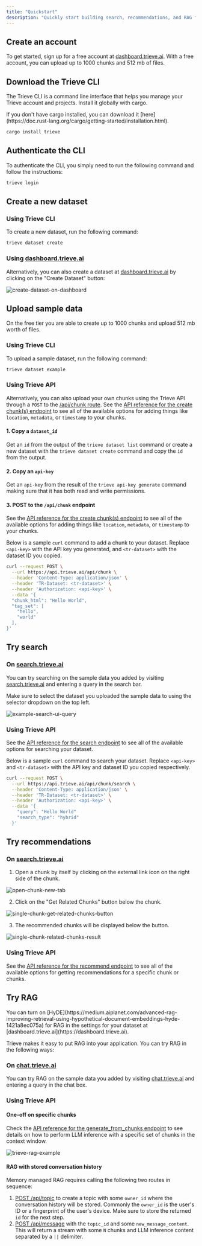 ```yaml
---
title: "Quickstart"
description: "Quickly start building search, recommendations, and RAG for your application with Trieve"
---
```


## Create an account

To get started, sign up for a free account at [dashboard.trieve.ai](https://dashboard.trieve.ai). With a free account, you can upload up to 1000 chunks and 512 mb of files.

## Download the Trieve CLI

The Trieve CLI is a command line interface that helps you manage your Trieve account and projects. Install it globally with cargo. 

<Note>
  If you don't have cargo installed, you can download it [here](https://doc.rust-lang.org/cargo/getting-started/installation.html).
</Note>

```bash
cargo install trieve
```

## Authenticate the CLI

To authenticate the CLI, you simply need to run the following command and follow the instructions:

```bash
trieve login
```

## Create a new dataset

### Using Trieve CLI

To create a new dataset, run the following command:

```bash
trieve dataset create
```

### Using [dashboard.trieve.ai](https://dashboard.trieve.ai)

Alternatively, you can also create a dataset at [dashboard.trieve.ai](https://dashboard.trieve.ai) by clicking on the "Create Dataset" button:

![create-dataset-on-dashboard](https://cdn.trieve.ai/docs/create-dataset-dashboard-button.png)

## Upload sample data

On the free tier you are able to create up to 1000 chunks and upload 512 mb worth of files.

### Using Trieve CLI

To upload a sample dataset, run the following command:

```bash
trieve dataset example
```

### Using Trieve API

Alternatively, you can also upload your own chunks using the Trieve API through a `POST` to the [/api/chunk route](/api-reference/chunk/create-or-upsert-chunk-or-chunks). 
See the [API reference for the create chunk(s) endpoint](/api-reference/chunk/create-or-upsert-chunk-or-chunks) to see all of the available options for adding things like `location`, `metadata`, or `timestamp` to your chunks.

#### 1. Copy a `dataset_id`

Get an `id` from the output of the `trieve dataset list` command or create a new dataset with the `trieve dataset create` command and copy the `id` from the output.

#### 2. Copy an `api-key`

Get an `api-key` from the result of the `trieve api-key generate` command making sure that it has both read and write permissions.

#### 3. POST to the `/api/chunk` endpoint

See the [API reference for the create chunk(s) endpoint](/api-reference/chunk/create-or-upsert-chunk-or-chunks) to see all of the available options for adding things like `location`, `metadata`, or `timestamp` to your chunks.

Below is a sample `curl` command to add a chunk to your dataset. Replace `<api-key>` with the API key you generated, and `<tr-dataset>` with the dataset ID you copied. 

```bash
curl --request POST \
  --url https://api.trieve.ai/api/chunk \
  --header 'Content-Type: application/json' \
  --header 'TR-Dataset: <tr-dataset>' \
  --header 'Authorization: <api-key>' \
  --data '{
  "chunk_html": "Hello World",
  "tag_set": [
    "hello",
    "world"
  ],
}'
```

## Try search

### On [search.trieve.ai](https://search.trieve.ai)

You can try searching on the sample data you added by visiting [search.trieve.ai](https://search.trieve.ai) and entering a query in the search bar.

<Note>
  Make sure to select the dataset you uploaded the sample data to using the selector dropdown on the top left.
</Note>

![example-search-ui-query](https://cdn.trieve.ai/docs/example-search-ui-query.png)

### Using Trieve API

See the [API reference for the search endpoint](/api-reference/chunk/search) to see all of the available options for searching your dataset.

Below is a sample `curl` command to search your dataset. Replace `<api-key>` and `<tr-dataset>` with the API key and dataset ID you copied respectively.

```bash
curl --request POST \
  --url https://api.trieve.ai/api/chunk/search \
  --header 'Content-Type: application/json' \
  --header 'TR-Dataset: <tr-dataset>' \
  --header 'Authorization: <api-key>' \
  --data '{
    "query": "Hello World"
    "search_type": "hybrid"
  }'
```

## Try recommendations

### On [search.trieve.ai](https://search.trieve.ai)

1. Open a chunk by itself by clicking on the external link icon on the right side of the chunk.

![open-chunk-new-tab](https://cdn.trieve.ai/docs/open-chunk-new-tab.png)

2. Click on the "Get Related Chunks" button below the chunk.

![single-chunk-get-related-chunks-button](https://cdn.trieve.ai/docs/single-chunk-get-related-chunks-button.png)

3. The recommended chunks will be displayed below the button.

![single-chunk-related-chunks-result](https://cdn.trieve.ai/docs/single-chunk-related-chunks-result.png)

### Using Trieve API

See the [API reference for the recommend endpoint](/api-reference/chunk/get-recommended-chunks) to see all of the available options for getting recommendations for a specific chunk or chunks.

## Try RAG

<Tip>
  You can turn on [HyDE](https://medium.aiplanet.com/advanced-rag-improving-retrieval-using-hypothetical-document-embeddings-hyde-1421a8ec075a) for RAG in the settings for your dataset at [dashboard.trieve.ai](https://dashboard.trieve.ai).
</Tip>

Trieve makes it easy to put RAG into your application. You can try RAG in the following ways:

### On [chat.trieve.ai](https://chat.trieve.ai)

You can try RAG on the sample data you added by visiting [chat.trieve.ai](https://chat.trieve.ai) and entering a query in the chat box.

### Using Trieve API

#### One-off on specific chunks

Check the [API reference for the generate_from_chunks endpoint](/api-reference/chunk/rag-on-specified-chunks) to see details on how to perform LLM inference with a specific set of chunks in the context window.

![trieve-rag-example](https://cdn.trieve.ai/docs/trieve-rag-example.png)

#### RAG with stored conversation history

Memory managed RAG requires calling the following two routes in sequence:

1. [POST /api/topic](/api-reference/topic/create-topic) to create a topic with some `owner_id` where the conversation history will be stored. Commonly the `owner_id` is the user's ID or a fingerprint of the user's device. 
Make sure to store the returned `id` for the next step.
2. [POST /api/message](/api-reference/message/create-a-message) with the `topic_id` and some `new_message_content`. This will return a stream with some `N` chunks and LLM inference content separated by a `||` delimiter.

